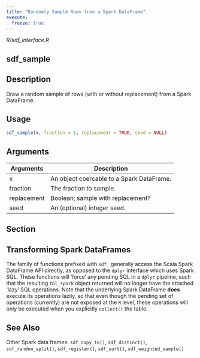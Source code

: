 ```yaml
---
title: "Randomly Sample Rows from a Spark DataFrame"
execute:
  freeze: true
---
```


*R/sdf_interface.R*

## sdf_sample

## Description
Draw a random sample of rows (with or without replacement) from a Spark DataFrame. 


## Usage
```r
sdf_sample(x, fraction = 1, replacement = TRUE, seed = NULL) 
```

## Arguments
|Arguments|Description|
|---|---|
| x | An object coercable to a Spark DataFrame. |
| fraction | The fraction to sample. |
| replacement | Boolean; sample with replacement? |
| seed | An (optional) integer seed. |


## Section

## Transforming Spark DataFrames

The family of functions prefixed with `sdf_` generally access the Scala Spark DataFrame API directly, as opposed to the `dplyr` interface which uses Spark SQL. These functions will 'force' any pending SQL in a `dplyr` pipeline, such that the resulting `tbl_spark` object returned will no longer have the attached 'lazy' SQL operations. Note that the underlying Spark DataFrame **does** execute its operations lazily, so that even though the pending set of operations (currently) are not exposed at the `R` level, these operations will only be executed when you explicitly `collect()` the table. 




## See Also
Other Spark data frames:  `sdf_copy_to()`, `sdf_distinct()`, `sdf_random_split()`, `sdf_register()`, `sdf_sort()`, `sdf_weighted_sample()`

